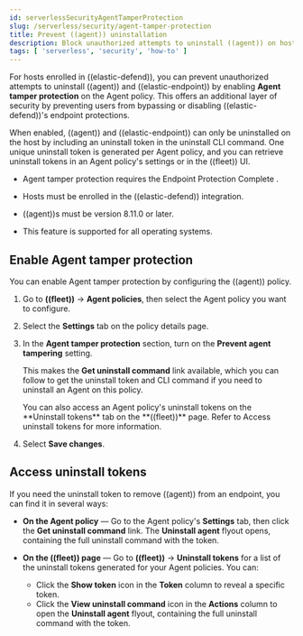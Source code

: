 ```yaml
---
id: serverlessSecurityAgentTamperProtection
slug: /serverless/security/agent-tamper-protection
title: Prevent ((agent)) uninstallation
description: Block unauthorized attempts to uninstall ((agent)) on hosts.
tags: [ 'serverless', 'security', 'how-to' ]
---
```


<DocBadge template="technical preview" />
<div id="agent-tamper-protection"></div>

For hosts enrolled in ((elastic-defend)), you can prevent unauthorized attempts to uninstall ((agent)) and ((elastic-endpoint)) by enabling **Agent tamper protection** on the Agent policy. This offers an additional layer of security by preventing users from bypassing or disabling ((elastic-defend))'s endpoint protections. 

When enabled, ((agent)) and ((elastic-endpoint)) can only be uninstalled on the host by including an uninstall token in the uninstall CLI command. One unique uninstall token is generated per Agent policy, and you can retrieve uninstall tokens in an Agent policy's settings or in the ((fleet)) UI.

<DocCallOut title="Requirements">

* Agent tamper protection requires the Endpoint Protection Complete <DocLink id="serverlessGeneralManageProject" text="project feature"/>. 

* Hosts must be enrolled in the ((elastic-defend)) integration.

* ((agent))s must be version 8.11.0 or later.

* This feature is supported for all operating systems.

</DocCallOut>

<DocImage url="../images/agent-tamper-protection/agent-tamper-protection.png" alt="Agent tamper protection setting highlighted on Agent policy settings page"/>

<div id="enable-agent-tamper-protection"></div>

## Enable Agent tamper protection

You can enable Agent tamper protection by configuring the ((agent)) policy.

1. Go to **((fleet))** -> **Agent policies**, then select the Agent policy you want to configure.
1. Select the **Settings** tab on the policy details page.
1. In the **Agent tamper protection** section, turn on the **Prevent agent tampering** setting.

    This makes the **Get uninstall command** link available, which you can follow to get the uninstall token and CLI command if you need to <DocLink id="serverlessSecurityUninstallAgent">uninstall an Agent</DocLink> on this policy.

    <DocCallOut title="Tip">
    You can also access an Agent policy's uninstall tokens on the **Uninstall tokens** tab on the **((fleet))** page. Refer to <DocLink id="serverlessSecurityAgentTamperProtection" section="fleet-uninstall-tokens">Access uninstall tokens</DocLink> for more information.
    </DocCallOut>

1. Select **Save changes**.

<div id="fleet-uninstall-tokens"></div>

## Access uninstall tokens

If you need the uninstall token to remove ((agent)) from an endpoint, you can find it in several ways:

* **On the Agent policy** — Go to the Agent policy's **Settings** tab, then click the **Get uninstall command** link. The **Uninstall agent** flyout opens, containing the full uninstall command with the token.

* **On the ((fleet)) page** — Go to **((fleet))** -> **Uninstall tokens** for a list of the uninstall tokens generated for your Agent policies. You can:

    * Click the **Show token** icon in the **Token** column to reveal a specific token.
    * Click the **View uninstall command** icon in the **Actions** column to open the **Uninstall agent** flyout, containing the full uninstall command with the token.
